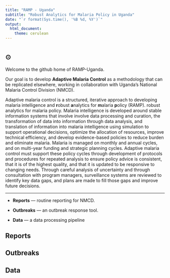 ```yaml
---
title: "RAMP - Uganda"
subtitle: "Robust Analytics for Malaria Policy in Uganda"
date: "`r format(Sys.time(), '%B %d, %Y')`"
output:
  html_document:
    theme: cerulean 
---
```


#  {.tabset .tabset-fade .tabset-pills}

## $\odot$ {.tabset .tabset-fade .tabset-pills}

Welcome to the github home of RAMP-Uganda. 

Our goal is to develop **Adaptive Malaria Control** as a methodology that can be replicated elsewhere, working in collaboration with Uganda's National Malaria Control Division (NMCD). 

Adaptive malaria control is a structured, iterative approach to developing malaria intelligence and **r**obust **a**nalytics for **m**alaria **p**olicy (RAMP).
robust analytics for malaria policy. Malaria intelligence is developed around stable information systems that involve involve data processing and curation, the transformation of data into information through data analysis, and translation of information into malaria intelligence using simulation to support operational decisions, optimize the allocation of resources, improve technical efficiency, and develop evidence-based policies to reduce burden and eliminate malaria. Malaria is managed on monthly and annual cycles, and on multi-year funding and strategic planning cycles. Adaptive malaria control must support these policy cycles through development of protocols and procedures for repeated analysis to ensure policy advice is consistent, that it is of the highest quality, and that it is updated to be responsive to changing needs. Through careful analysis of uncertainty and through consultation with program managers, surveillance systems are reviewed to identify key data gaps, and plans are made to fill those gaps and improve future decisions.

*** 

+ **Reports** --- routine reporting for NMCD. 

+ **Outbreaks** --- an outbreak response tool. 

+ **Data** --- a data processing pipeline 

## Reports

## Outbreaks 

## Data 

